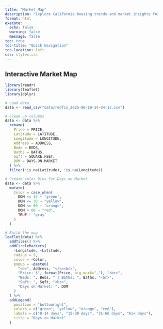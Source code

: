 ```yaml
---
title: "Market Map"
description: "Explore California housing trends and market insights for 2025. Updated data for buyers, sellers, and investors."
format: html
execute: 
  echo: false
  warning: false
  message: false
toc: true
toc-title: "Quick Navigation"
toc-location: left
css: styles.css
---
```


## Interactive Market Map

```r
library(readr)
library(leaflet)
library(dplyr)

# Load data
data <- read_csv("data/redfin_2025-06-10-14-04-13.csv")

# Clean up columns
data <- data %>%
  rename(
    Price = PRICE,
    Latitude = LATITUDE,
    Longitude = LONGITUDE,
    Address = ADDRESS,
    Beds = BEDS,
    Baths = BATHS,
    Sqft = SQUARE.FEET,
    DOM = DAYS.ON.MARKET
  ) %>%
  filter(!is.na(Latitude), !is.na(Longitude))

# Create color bins for Days on Market
data <- data %>%
  mutate(
    Color = case_when(
      DOM <= 14 ~ "green",
      DOM <= 30 ~ "yellow",
      DOM <= 60 ~ "orange",
      DOM > 60 ~ "red",
      TRUE ~ "gray"
    )
  )

# Build the map
leaflet(data) %>%
  addTiles() %>%
  addCircleMarkers(
    ~Longitude, ~Latitude,
    radius = 5,
    color = ~Color,
    popup = ~paste0(
      "<b>", Address, "</b><br>",
      "Price: $", format(Price, big.mark=","), "<br>",
      "Beds: ", Beds, " | Baths: ", Baths, "<br>",
      "Sqft: ", Sqft, "<br>",
      "Days on Market: ", DOM
    )
  ) %>%
  addLegend(
    position = "bottomright",
    colors = c("green", "yellow", "orange", "red"),
    labels = c("0-14 days", "15-30 days", "31-60 days", "61+ days"),
    title = "Days on Market"
  )
```
